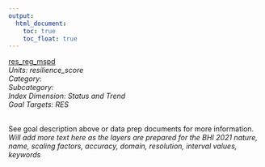 ```yaml
---
output:
  html_document:
    toc: true
    toc_float: true
---
```


[res_reg_mspd](https://github.com/OHI-Baltic/bhi-prep/blob/master/layers/res_reg_mspd_bhi2015.csv)\
*Units: resilience_score*\
*Category:*\
*Subcategory:*\
*Index Dimension: Status and Trend*\
*Goal Targets: RES*\
<br>

See goal description above or data prep documents for more information.\
*Will add more text here as the layers are prepared for the BHI 2021*
*nature, name, scaling factors, accuracy, domain, resolution, interval values, keywords*



<br>

